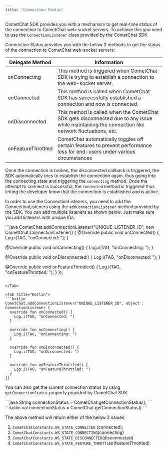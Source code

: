 ```yaml
---
title: "Connection Status"
---
```




CometChat SDK provides you with a mechanism to get real-time status of the connection to CometChat web-socket servers. To achieve this you need to use the `ConnectionListener` class provided by the CometChat SDK

Connection Status provides you with the below 3 methods to get the status of the connection to CometChat web-socket servers:

| Delegate Method    | Information                                                                                                                                      |
| ------------------ | ------------------------------------------------------------------------------------------------------------------------------------------------ |
| onConnecting       | This method is triggered when CometChat SDK is trying to establish a connection to the web-socket server.                                        |
| onConnected        | This method is called when CometChat SDK has successfully established a connection and now is connected.                                         |
| onDisconnected     | This method is called when the CometChat SDK gets disconnected due to any issue while maintaining the connection like network fluctuations, etc. |
| onFeatureThrottled | CometChat automatically toggles off certain features to prevent performance loss for end-users under various circumstances                       |

Once the connection is broken, the disconnected callback is triggered, the SDK automatically tries to establish the connection again, thus going into the connecting state and triggering the `connecting` method. Once the attempt to connect is successful, the `connected` method is triggered thus letting the developer know that the connection is established and is active.

In order to use the ConnectionListeners, you need to add the ConnectionListeners using the `addConnectionListener` method provided by the SDK. You can add multiple listeners as shown below. Just make sure you add listeners with unique IDs.

<Tabs>
<Tab title="Java">
```java
CometChat.addConnectionListener("UNIQUE_LISTENER_ID", new CometChat.ConnectionListener() {
  @Override
    public void onConnected() {
    Log.i(TAG, "onConnected: ");
  }
  
  @Override
    public void onConnecting() {
    Log.i(TAG, "onConnecting: ");
  }

  @Override
    public void onDisconnected() {
    Log.i(TAG, "onDiconnected: ");
  }
  
  @Override
    public void onFeatureThrottled() {
    Log.i(TAG, "onFeatureThrottled: ");
  }
});
```

</Tab>

<Tab title="Kotlin">
```kotlin
CometChat.addConnectionListener("UNIQUE_LISTENER_ID", object : ConnectionListener {
  override fun onConnected() {
    Log.i(TAG, "onConnected: ")
  }

  override fun onConnecting() {
    Log.i(TAG, "onConnecting: ")
  }

  override fun onDisconnected() {
    Log.i(TAG, "onDiconnected: ")
  }

  override fun onFeatureThrottled() {
    Log.i(TAG, "onFeatureThrottled: ")
  }
})
```

</Tab>

</Tabs>

You can also get the current connection status by using `getConnectionStatus` property provided by CometChat SDK

<Tabs>
<Tab title="Java">
```java
String connectionStatus = CometChat.getConnectionStatus();
```

</Tab>

<Tab title="Kotlin">
```kotlin
val connectionStatus = CometChat.getConnectionStatus()
```

</Tab>

</Tabs>

The above method will return either of the below 3 values:

1. `CometChatConstants.WS_STATE_CONNECTED` (connected);
2. `CometChatConstants.WS_STATE_CONNECTING`(connecting)
3. `CometChatConstants.WS_STATE_DISCONNECTED`(disconnected)
4. `CometChatConstants.WS_STATE_FEATURE_THROTTLED`(featureThrottled)
